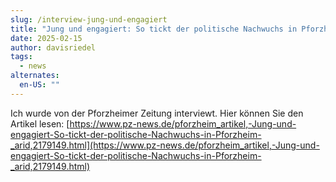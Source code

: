 ```yaml
---
slug: /interview-jung-und-engagiert
title: "Jung und engagiert: So tickt der politische Nachwuchs in Pforzheim"
date: 2025-02-15
author: davisriedel
tags:
  - news
alternates:
  en-US: ""
---
```

Ich wurde von der Pforzheimer Zeitung interviewt. Hier können Sie den Artikel lesen: [https://www.pz-news.de/pforzheim_artikel,-Jung-und-engagiert-So-tickt-der-politische-Nachwuchs-in-Pforzheim-_arid,2179149.html](https://www.pz-news.de/pforzheim_artikel,-Jung-und-engagiert-So-tickt-der-politische-Nachwuchs-in-Pforzheim-_arid,2179149.html)
